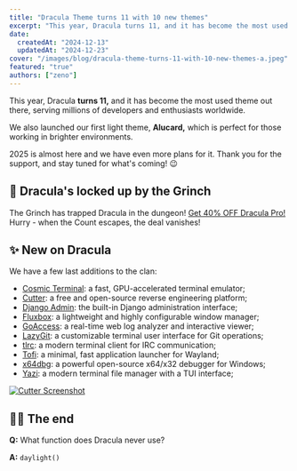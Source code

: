 ```yaml
---
title: "Dracula Theme turns 11 with 10 new themes"
excerpt: "This year, Dracula turns 11, and it has become the most used theme out there!"
date:
  createdAt: "2024-12-13"
  updatedAt: "2024-12-23"
cover: "/images/blog/dracula-theme-turns-11-with-10-new-themes-a.jpeg"
featured: "true"
authors: ["zeno"]
---
```


This year, Dracula **turns 11,** and it has become the most used theme out there, serving millions of developers and enthusiasts worldwide.

We also launched our first light theme, **Alucard,** which is perfect for those working in brighter environments.

2025 is almost here and we have even more plans for it. Thank you for the support, and stay tuned for what's coming! 😉

## 🎁 Dracula's locked up by the Grinch

The Grinch has trapped Dracula in the dungeon! [Get 40% OFF Dracula Pro!](https://draculatheme.gumroad.com/l/dracula-pro/GRINCHSMISCHIEF) Hurry - when the Count escapes, the deal vanishes!

## ✨ New on Dracula

We have a few last additions to the clan:

- [Cosmic Terminal](/cosmic-terminal): a fast, GPU-accelerated terminal emulator;
- [Cutter](/cutter): a free and open-source reverse engineering platform;
- [Django Admin](/django-admin): the built-in Django administration interface;
- [Fluxbox](/fluxbox): a lightweight and highly configurable window manager;
- [GoAccess](/go-access): a real-time web log analyzer and interactive viewer;
- [LazyGit](/lazygit): a customizable terminal user interface for Git operations;
- [tlrc](/tlrc): a modern terminal client for IRC communication;
- [Tofi](/tofi): a minimal, fast application launcher for Wayland;
- [x64dbg](/x64dbg): a powerful open-source x64/x32 debugger for Windows;
- [Yazi](/yazi): a modern terminal file manager with a TUI interface;

[![Cutter Screenshot](/images/blog/dracula-theme-turns-11-with-10-new-themes-b.jpeg)](/cutter)

## 👋🏻 The end

**Q:** What function does Dracula never use?

**A:** `daylight()`
